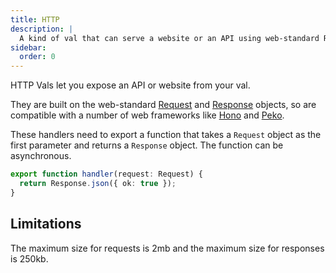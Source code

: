 ```yaml
---
title: HTTP
description: |
  A kind of val that can serve a website or an API using web-standard Request & Response objects.
sidebar:
  order: 0
---
```



HTTP Vals let you expose an API or website from your val.

They are built on the web-standard
[Request](https://developer.mozilla.org/en-US/docs/Web/API/Request) and
[Response](https://developer.mozilla.org/en-US/docs/Web/API/Response) objects,
so are compatible with a number of web frameworks like
[Hono](https://hono.dev/) and [Peko](https://github.com/sejori/peko).

These handlers need to export a function that takes a `Request` object
as the first parameter and returns a `Response` object. The function
can be asynchronous.

```ts val
export function handler(request: Request) {
  return Response.json({ ok: true });
}
```

<LinkCard title="Basic examples" href="/types/http/basic-examples" />

<LinkCard title="Routing" href="/types/http/routing" />

<LinkCard title="Rendering HTML & JSX" href="/types/http/jsx" />

## Limitations

The maximum size for requests is 2mb and the maximum size for responses is 250kb.
